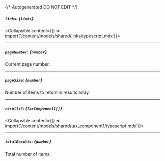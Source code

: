 {/* Autogenerated DO NOT EDIT  */}

##### `links`: *{`Links`}*
<Collapsible content={() => import('/content/models/shared/links/typescript.mdx')}>
</Collapsible>

---
##### `pageNumber`: *{`number`}*
Current page number.

---
##### `pageSize`: *{`number`}*
Number of items to return in results array.

---
##### `results?`: *{`TaxComponent1[]`}*
<Collapsible content={() => import('/content/models/shared/tax_component1/typescript.mdx')}>
</Collapsible>

---
##### `totalResults`: *{`number`}*
Total number of items.

